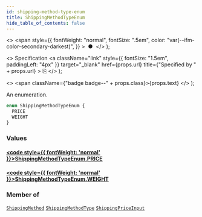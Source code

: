```yaml
---
id: shipping-method-type-enum
title: ShippingMethodTypeEnum
hide_table_of_contents: false
---
```


  <>
    <span
      style={{
        fontWeight: "normal",
        fontSize: ".5em",
        color: "var(--ifm-color-secondary-darkest)",
      }}
    >
      &nbsp;●&nbsp;
    </span>
  </>
);

  <>
    Specification
    <a
      className="link"
      style={{ fontSize: "1.5em", paddingLeft: "4px" }}
      target="\_blank"
      href={props.url}
      title={"Specified by " + props.url}
    >
      ⎘
    </a>
  </>
);

  <>
    <span className={"badge badge--" + props.class}>{props.text}</span>
  </>
);

An enumeration.

```graphql
enum ShippingMethodTypeEnum {
  PRICE
  WEIGHT
}
```

### Values

#### [<code style={{ fontWeight: 'normal' }}>ShippingMethodTypeEnum.<b>PRICE</b></code>](#)

>

#### [<code style={{ fontWeight: 'normal' }}>ShippingMethodTypeEnum.<b>WEIGHT</b></code>](#)

>

### Member of

[`ShippingMethod`](../../../storefront/shipping/objects/shipping-method) <Badge class="secondary" text="object"/><Bullet />[`ShippingMethodType`](../../../storefront/shipping/objects/shipping-method-type) <Badge class="secondary" text="object"/><Bullet />[`ShippingPriceInput`](../../../storefront/shipping/inputs/shipping-price-input) <Badge class="secondary" text="input"/>
